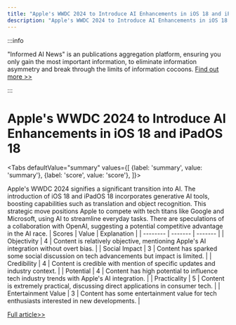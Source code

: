 ```yaml
---
title: "Apple's WWDC 2024 to Introduce AI Enhancements in iOS 18 and iPadOS 18"
description: "Apple's WWDC 2024 to Introduce AI Enhancements in iOS 18 and iPadOS 18"
---
```



:::info

"Informed AI News" is an publications aggregation platform, ensuring you only gain the most important information, to eliminate information asymmetry and break through the limits of information cocoons.  [Find out more >>](/docs/guides)

:::

# Apple's WWDC 2024 to Introduce AI Enhancements in iOS 18 and iPadOS 18


<Tabs
	defaultValue="summary"
	values={[
	{label: 'summary', value: 'summary'},
	{label: 'score', value: 'score'},
]}>
<TabItem value="summary">


Apple's WWDC 2024 signifies a significant transition into AI. The introduction of iOS 18 and iPadOS 18 incorporates generative AI tools, boosting capabilities such as translation and object recognition. This strategic move positions Apple to compete with tech titans like Google and Microsoft, using AI to streamline everyday tasks. There are speculations of a collaboration with OpenAI, suggesting a potential competitive advantage in the AI race.
</TabItem>
<TabItem value="score">
	| Scores     | Value   | Explanation |
	| -------- | ------- | ------- |
	| Objectivity  | 4    | Content is relatively objective, mentioning Apple's AI integration without overt bias.    |
	| Social Impact | 3     | Content has sparked some social discussion on tech advancements but impact is limited.    |
	| Credibility    | 4    | Content is credible with mention of specific updates and industry context.    |
	| Potential    | 4    | Content has high potential to influence tech industry trends with Apple's AI integration.    |
	| Practicality    | 5    | Content is extremely practical, discussing direct applications in consumer tech.    |
	| Entertainment Value    | 3    | Content has some entertainment value for tech enthusiasts interested in new developments.    |
</TabItem>
</Tabs>

[Full article>>](https://readhub.cn/topic/8aIFLlxManQ)
